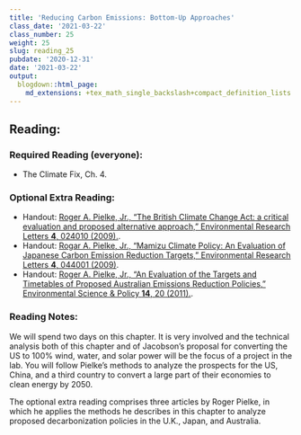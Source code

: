 ```yaml
---
title: 'Reducing Carbon Emissions: Bottom-Up Approaches'
class_date: '2021-03-22'
class_number: 25
weight: 25
slug: reading_25
pubdate: '2020-12-31'
date: '2021-03-22'
output:
  blogdown::html_page:
    md_extensions: +tex_math_single_backslash+compact_definition_lists
---
```

## Reading:

### Required Reading (everyone):

* The Climate Fix, Ch. 4.

### Optional Extra Reading:

* Handout: [Roger A. Pielke, Jr., "The British Climate Change Act: a critical evaluation and proposed alternative approach," Environmental Research Letters **4**, 024010 (2009).](http://iopscience.iop.org/article/10.1088/1748-9326/4/2/024010/meta){target="_blank"}.
* Handout: [Rogar A. Pielke, Jr., "Mamizu Climate Policy: An Evaluation of Japanese Carbon Emission Reduction Targets," Environmental Research Letters **4**, 044001 (2009)](http://iopscience.iop.org/article/10.1088/1748-9326/4/4/044001/meta){target="_blank"}.
* Handout: [Roger A. Pielke, Jr., "An Evaluation of the Targets and Timetables of Proposed Australian Emissions Reduction Policies," Environmental Science & Policy **14**, 20 (2011).](https://www-sciencedirect-com.proxy.library.vanderbilt.edu/science/article/pii/S1462901110001383){target="_blank"}.

### Reading Notes:

We will spend two days on this chapter. It is very involved and the technical analysis both of this chapter and of Jacobson's proposal for converting the US to 100% wind, water, and solar power will be the focus of a project in the lab. You will follow Pielke's methods to analyze the prospects for the US, China, and a third country to convert a large part of their economies to clean energy by 2050.

The optional extra reading comprises three articles by Roger Pielke, in which he applies the methods he describes in this chapter to analyze proposed decarbonization policies in the U.K., Japan, and Australia.

